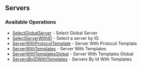 

## Servers

### Available Operations

* [SelectGlobalServer](/servers/select_global_server) - Select Global Server
* [SelectServerWithID](/servers/select_server_with_id) - Select a server by ID.
* [ServerWithProtocolTemplate](/servers/server_with_protocol_template) - Server With Protocol Template
* [ServerWithTemplates](/servers/server_with_templates) - Server With Templates
* [ServerWithTemplatesGlobal](/servers/server_with_templates_global) - Server With Templates Global
* [ServersByIDWithTemplates](/servers/servers_by_id_with_templates) - Servers By Id With Templates

<SelectGlobalServer />
<SelectServerWithID />
<ServerWithProtocolTemplate />
<ServerWithTemplates />
<ServerWithTemplatesGlobal />
<ServersByIDWithTemplates />
